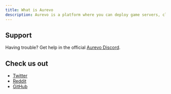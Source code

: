 ```yaml
---
title: What is Aurevo
description: Aurevo is a platform where you can deploy game servers, cloud servers, etc.
---
```



<Features />

## Support

Having trouble? Get help in the official [Aurevo Discord](https://aurevo.us/discord).

## Check us out
- [Twitter](https://twitter.com/aurevodev)
- [Reddit](https://reddit.com/u/aurevodev)
- [GitHub](https://github.com/AurevoDev)
